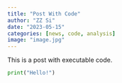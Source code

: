 ```yaml
---
title: "Post With Code"
author: "ZZ Si"
date: "2023-05-15"
categories: [news, code, analysis]
image: "image.jpg"
---
```


This is a post with executable code.

```python
print("Hello!")
```